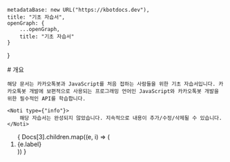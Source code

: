 
    metadataBase: new URL("https://kbotdocs.dev"),
    title: "기초 자습서",
    openGraph: {
        ...openGraph,
        title: "기초 자습서"
    }
}

<Section>
    # 개요

    해당 문서는 카카오톡봇과 JavaScript를 처음 접하는 사람들을 위한 기초 자습서입니다. 카카오톡봇 개발에 보편적으로 사용되는 프로그래밍 언어인 JavaScript와 카카오톡봇 개발을 위한 필수적인 API를 학습합니다.

    <Noti type={"info"}>
        해당 자습서는 완성되지 않았습니다. 지속적으로 내용이 추가/수정/삭제될 수 있습니다.
    </Noti>
</Section>
<Section>
    <ol className={"flex flex-col gap-[16px]"}>
        {
            Docs[3].children.map((e, i) => (
                <li key={i} className={"p-[8px_12px] rounded-md border border-layer1 bg-layer1"}><Link href={e.path}>{e.label}</Link></li>
            ))
        }
    </ol>
</Section>
<Section>
    <MileStone next={Docs[3].children[0]} />
</Section>